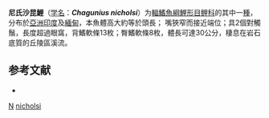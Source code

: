 {{Speciesbox
| taxon = Chagunius nicholsi
| status = LC
| status_system = IUCN3.1
| image = Chagunius chagunio Day.png
| binomial_authority = [[Myers|Myers]], 1924
| synonyms = *''Barbus nicholsi''<br /><small>Myers, 1924</small>
*''Chagunius chagunio prashadi''<br /><small>Talwar & Das, 1986</small>
}}

'''尼氏沙昆鯉'''（[[学名|学名]]：'''''Chagunius nicholsi'''''）为[[輻鰭魚綱|輻鰭魚綱]][[鯉形目|鯉形目]][[鲤科|鲤科]]的其中一[[種|種]]，分布於[[亞洲|亞洲]][[印度|印度]]及[[緬甸|緬甸]]，本魚體高大約等於頭長； 嘴狹窄而接近端位；具2個對觸鬚，長度超過眼窩，背鰭軟條13枚；臀鰭軟條8枚，體長可達30公分，棲息在岩石底質的丘陵區溪流。

== 参考文献 ==
*{{FishBase_species|genus=Chagunius|species=nicholsi|year=2011|month=12}}

{{鯉形目小作品}}
{{taxonbar}}
[[Category:_1924年描述的鱼类|N]]
[[Category:沙昆鯉屬|nicholsi]]
